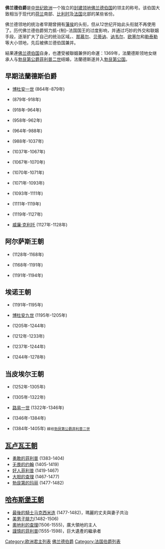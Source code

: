 {{noteTA
|G1=地名
|G2=比利時地名
}}

'''佛兰德伯爵'''是[[中世纪|中世纪]][[欧洲|欧洲]]一个独立的[[封建领地|封建领地]][[佛兰德伯国|佛兰德伯国]]的领主的称号。该伯国大致相当于现代的[[荷兰|荷兰]]南部、[[比利时|比利时]]及[[法国|法国]]北部的某些省份。

佛兰德领地的统治者早期曾拥有[[藩侯|藩侯]]的头衔，但从12世纪开始此头衔就不再使用了。历代佛兰德伯爵努力抵-{制}-法国国王的过度影响，并通过巧妙的外交和联姻手段，逐渐扩大了自己的统治区域。{{link-en|埃诺王朝|House of Flanders|埃诺}}、[[那慕尔|那慕尔]]、[[贝蒂讷|贝蒂讷]]、[[讷韦尔|讷韦尔]]、[[欧塞尔|欧塞尔]]和[[勒泰勒|勒泰勒]]等大小领地，先后被佛兰德伯国兼并。

結果連[[佛兰德伯国|佛兰德伯国]]自身，也遭受被聯姻兼併的命運：1369年，法蘭德斯领地女继承人{{link-en|瑪格麗特三世 (弗蘭德)|Margaret III, Countess of Flanders|瑪格麗特三世}}与[[勃艮第公爵|勃艮第公爵]][[菲利普二世_(勃艮第)|菲利普二世]]结婚，法蘭德斯遂并入[[勃艮第公国|勃艮第公国]]。

==早期法蘭德斯伯爵==

*[[博杜安一世_(佛蘭德)|博杜安一世]] (864年-879年) 
*{{link-en|博杜安二世 (弗蘭德)|Baldwin II, Margrave of Flanders|博杜安二世}} (879年-918年) 
*{{link-en|阿努爾夫一世 (弗蘭德)|Arnulf I, Count of Flanders|阿努爾夫一世}} (918年-964年) 
*{{link-en|博杜安三世 (弗蘭德)|Baldwin III, Count of Flanders|博杜安三世}} (958年-962年)
*{{link-en|阿努爾夫二世 (弗蘭德)|Arnulf II, Count of Flanders|阿努爾夫二世}}  (964年-988年) 
*{{link-en|博杜安四世 (弗蘭德)|Baldwin IV, Count of Flanders|博杜安四世}} (988年-1037年) 
*{{link-en|博杜安五世 (弗蘭德)|Baldwin V, Count of Flanders|博杜安五世}} (1037年-1067年) 
*{{link-en|博杜安六世 (弗蘭德)|Baldwin VI, Count of Flanders|博杜安六世}} (1067年-1070年) 
*{{link-en|阿努爾夫三世 (弗兰德)|Arnulf III, Count of Flanders|阿努爾夫三世}} (1070年-1071年) 
*{{link-en|羅布雷希特一世|Robert I, Count of Flanders}} (1071年-1093年) 
*{{link-en|羅布雷希特二世|Robert II, Count of Flanders}} (1093年-1111年) 
*{{link-en|博杜安七世 (弗蘭德)|Baldwin VII, Count of Flanders|博杜安七世}} (1111年-1119年) 
*{{link-en|查理一世 (弗蘭德)|Charles the Good|查理一世}} (1119年-1127年) 
*[[威廉·克利托|威廉·克利托]] (1127年-1128年)

==阿尔萨斯王朝==

*{{link-en|蒂耶德里克 (弗蘭德)|Thierry, Count of Flanders|蒂耶德里克}} (1128年-1168年)
*{{link-en|菲利普 (弗蘭德)|Philip I, Count of Flanders|菲利普}} (1168年-1191年) 
*{{link-en|瑪格麗特一世 (弗蘭德)|Margaret I, Countess of Flanders|瑪格麗特一世}} (1191年-1194年)

==埃诺王朝==

*{{link-en|博杜安八世 (弗蘭德)|Baldwin V, Count of Hainaut|博杜安八世}} (1191年–1195年)
*[[鲍德温一世_(拉丁帝国)|博杜安九世]] (1195年-1205年)
*{{link-en|讓娜 (弗蘭德伯爵)|Joan, Countess of Flanders|讓娜}} (1205年-1244年)
*{{link-en|菲蘭德 (弗蘭德伯爵)|Ferdinand, Count of Flanders|菲蘭德}} (1212年-1233年)
*{{link-en|托馬索二世 (薩伏依)|Thomas, Count of Flanders|托馬索二世}} (1237年-1244年)
*{{link-en|瑪格麗特二世 (弗蘭德)|Margaret II, Countess of Flanders|瑪格麗特二世}} (1244年-1278年)

==当皮埃尔王朝==

*{{link-en|當皮埃爾的居伊|Guy, Count of Flanders}} (1252年-1305年) 
*{{link-en|羅布雷希特三世|Robert III, Count of Flanders}} (1305年-1322年) 
*[[路易一世_(弗蘭德)|路易一世]] (1322年-1346年) 
*{{link-en|路易二世 (弗蘭德)|Louis II, Count of Flanders|路易二世}} (1346年-1384年) 
*{{link-en|瑪格麗特三世 (弗蘭德)|Margaret III, Countess of Flanders|瑪格麗特三世}} (1384年-1405年) <small>嫁给[[勃艮第公爵|勃艮第公爵]][[菲利普二世_(勃艮第)|菲利普二世]]</small>

==[[瓦卢瓦王朝|瓦卢瓦王朝]]==

*[[菲利普二世_(勃艮第)|勇敢的菲利普]] (1383-1404)
*[[无畏的约翰|无畏的约翰]] (1405-1419) 
*[[菲利普三世_(勃艮第)|好人菲利普]] (1419-1467) 
*[[大胆的查理|大胆的查理]] (1467-1477) 
*[[勃艮第的玛丽|勃艮第的玛丽]] (1477-1482)

==[[哈布斯堡王朝|哈布斯堡王朝]]==

*[[马克西米连一世_(神圣罗马帝国)|最後的騎士马克西米连]] (1477-1482)，瑪麗的丈夫與妻子共治
*[[腓力一世_(卡斯蒂利亚)|美男子腓力]](1482-1506)
*[[查理五世_(神圣罗马帝国)|奧地利的查理]](1506-1555)，廣大領地的主人
*[[腓力二世_(西班牙)|謹慎的菲利普]](1555-1598)，巨大遺產的繼承者
{{佛兰德伯爵}}
[[Category:欧洲君主列表|Category:欧洲君主列表]]
[[Category:佛兰德伯爵|]]
[[Category:法国伯爵列表|Category:法国伯爵列表]]